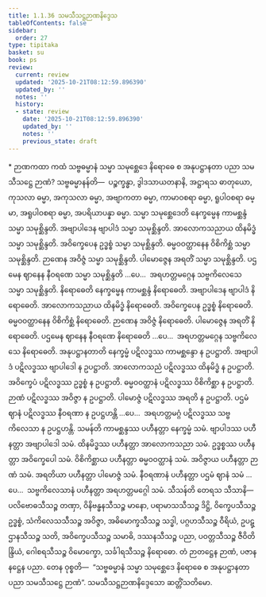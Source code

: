 ```yaml
---
title: 1.1.36 သမသီသဋ္ဌဉာဏနိဒ္ဒေသ
tableOfContents: false
sidebar:
  order: 27
type: tipitaka
basket: su
book: ps
review:
  current: review
  updated: '2025-10-21T08:12:59.896390'
  updated_by: ''
  notes: ''
  history:
  - state: review
    date: '2025-10-21T08:12:59.896390'
    updated_by: ''
    notes: ''
    previous_state: draft
---
```



<DynamicBreadcrumb />


<ReviewStatus review={frontmatter.review} showDetails={true} />

<HypothesisAnnotation frontmatter={frontmatter} />

<Paragraph type="center" book="ps">
* ဉာဏကထာ
</Paragraph>


<Division number="87" book="ps" e="ch" v="26" p="98">

<Paragraph number="579" book="ps">
ကထံ သဗ္ဗဓမ္မာနံ သမ္မာ သမုစ္ဆေဒေ နိရောဓေ စ အနုပဋ္ဌာနတာ ပညာ သမသီသဋ္ဌေ ဉာဏံ? <Emphasis>သဗ္ဗဓမ္မာနန်</Emphasis>တိ—  ပဉ္စက္ခန္ဓာ, ဒွါဒသာယတနာနိ, အဋ္ဌာရသ ဓာတုယော, ကုသလာ ဓမ္မာ, အကုသလာ ဓမ္မာ, အဗျာကတာ ဓမ္မာ, ကာမာဝစရာ ဓမ္မာ, ရူပါဝစရာ ဓမ္မာ, အရူပါဝစရာ ဓမ္မာ, အပရိယာပန္နာ ဓမ္မာ. <Emphasis>သမ္မာ သမုစ္ဆေဒေ</Emphasis>တိ နေက္ခမ္မေန ကာမစ္ဆန္ဒံ သမ္မာ သမုစ္ဆိန္ဒတိ. အဗျာပါဒေန ဗျာပါဒံ သမ္မာ သမုစ္ဆိန္ဒတိ. အာလောကသညာယ ထိနမိဒ္ဓံ သမ္မာ သမုစ္ဆိန္ဒတိ. အဝိက္ခေပေန ဥဒ္ဓစ္စံ သမ္မာ သမုစ္ဆိန္ဒတိ. ဓမ္မဝဝတ္ထာနေန ဝိစိကိစ္ဆံ သမ္မာ သမုစ္ဆိန္ဒတိ. ဉာဏေန အဝိဇ္ဇံ သမ္မာ သမုစ္ဆိန္ဒတိ. ပါမောဇ္ဇေန အရတိံ သမ္မာ သမုစ္ဆိန္ဒတိ. ပဌမေန ဈာနေန နီဝရဏေ သမ္မာ သမုစ္ဆိန္ဒတိ …ပေ…  အရဟတ္တမဂ္ဂေန သဗ္ဗကိလေသေ သမ္မာ သမုစ္ဆိန္ဒတိ.
</Paragraph>

<Paragraph number="580" book="ps">
<Emphasis>နိရောဓေ</Emphasis>တိ နေက္ခမ္မေန ကာမစ္ဆန္ဒံ နိရောဓေတိ. အဗျာပါဒေန ဗျာပါဒံ နိရောဓေတိ. အာလောကသညာယ ထိနမိဒ္ဓံ နိရောဓေတိ. အဝိက္ခေပေန ဥဒ္ဓစ္စံ နိရောဓေတိ. ဓမ္မဝဝတ္ထာနေန ဝိစိကိစ္ဆံ နိရောဓေတိ. ဉာဏေန အဝိဇ္ဇံ နိရောဓေတိ. ပါမောဇ္ဇေန အရတိံ နိရောဓေတိ. ပဌမေန ဈာနေန နီဝရဏေ နိရောဓေတိ …ပေ…  အရဟတ္တမဂ္ဂေန သဗ္ဗကိလေသေ နိရောဓေတိ.
</Paragraph>

<Paragraph number="581" book="ps">
<Emphasis>အနုပဋ္ဌာနတာ</Emphasis>တိ နေက္ခမ္မံ ပဋိလဒ္ဓဿ ကာမစ္ဆန္ဒော န ဥပဋ္ဌာတိ. အဗျာပါဒံ ပဋိလဒ္ဓဿ ဗျာပါဒေါ န ဥပဋ္ဌာတိ. အာလောကသညံ ပဋိလဒ္ဓဿ ထိနမိဒ္ဓံ န ဥပဋ္ဌာတိ. အဝိက္ခေပံ ပဋိလဒ္ဓဿ ဥဒ္ဓစ္စံ န ဥပဋ္ဌာတိ. ဓမ္မဝဝတ္ထာနံ ပဋိလဒ္ဓဿ ဝိစိကိစ္ဆာ န ဥပဋ္ဌာတိ. ဉာဏံ ပဋိလဒ္ဓဿ အဝိဇ္ဇာ န ဥပဋ္ဌာတိ. ပါမောဇ္ဇံ ပဋိလဒ္ဓဿ အရတိ န ဥပဋ္ဌာတိ. ပဌမံ ဈာနံ ပဋိလဒ္ဓဿ နီဝရဏာ န ဥပဋ္ဌဟန္တိ …ပေ…  အရဟတ္တမဂ္ဂံ ပဋိလဒ္ဓဿ သဗ္ဗကိလေသာ န ဥပဋ္ဌဟန္တိ.
</Paragraph>

<Paragraph number="582" book="ps">
<Emphasis>သမန်</Emphasis>တိ ကာမစ္ဆန္ဒဿ ပဟီနတ္တာ နေက္ခမ္မံ သမံ. ဗျာပါဒဿ ပဟီနတ္တာ အဗျာပါဒေါ သမံ. ထိနမိဒ္ဓဿ ပဟီနတ္တာ အာလောကသညာ သမံ. ဥဒ္ဓစ္စဿ ပဟီနတ္တာ အဝိက္ခေပေါ သမံ. ဝိစိကိစ္ဆာယ ပဟီနတ္တာ ဓမ္မဝဝတ္ထာနံ သမံ. အဝိဇ္ဇာယ ပဟီနတ္တာ ဉာဏံ သမံ. အရတိယာ ပဟီနတ္တာ ပါမောဇ္ဇံ သမံ. နီဝရဏာနံ ပဟီနတ္တာ ပဌမံ ဈာနံ သမံ …ပေ…  သဗ္ဗကိလေသာနံ ပဟီနတ္တာ အရဟတ္တမဂ္ဂေါ သမံ.
</Paragraph>

<Paragraph number="583" book="ps">
<Emphasis>သီသန်</Emphasis>တိ တေရသ သီသာနိ—  ပလိဗောဓသီသဉ္စ တဏှာ, ဝိနိဗန္ဓနသီသဉ္စ မာနော, ပရာမာသသီသဉ္စ ဒိဋ္ဌိ, ဝိက္ခေပသီသဉ္စ ဥဒ္ဓစ္စံ, သံကိလေသသီသဉ္စ အဝိဇ္ဇာ, အဓိမောက္ခသီသဉ္စ သဒ္ဓါ, ပဂ္ဂဟသီသဉ္စ ဝီရိယံ, ဥပဋ္ဌာနသီသဉ္စ သတိ, အဝိက္ခေပသီသဉ္စ သမာဓိ, ဒဿနသီသဉ္စ ပညာ, ပဝတ္တသီသဉ္စ ဇီဝိတိန္ဒြိယံ, ဂေါစရသီသဉ္စ ဝိမောက္ခော, သင်္ခါရသီသဉ္စ နိရောဓော. တံ ဉာတဋ္ဌေန ဉာဏံ, ပဇာနနဋ္ဌေန ပညာ. တေန ဝုစ္စတိ—  “သဗ္ဗဓမ္မာနံ သမ္မာ သမုစ္ဆေဒေ နိရောဓေ စ အနုပဋ္ဌာနတာ ပညာ သမသီသဋ္ဌေ ဉာဏံ”.

</Paragraph>
</Division>

<Paragraph number="584" type="center" book="ps">
သမသီသဋ္ဌဉာဏနိဒ္ဒေသော ဆတ္တိံသတိမော.
</Paragraph>